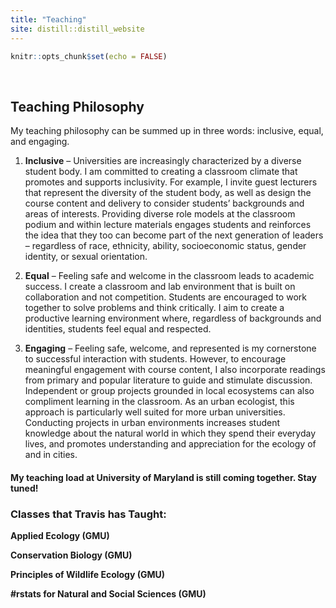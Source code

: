 ```yaml
---
title: "Teaching"
site: distill::distill_website
---
```


```r
knitr::opts_chunk$set(echo = FALSE)
```

<style>
d-title, d-byline {
  display: none
}
</style>

<br>

## Teaching Philosophy

My teaching philosophy can be summed up in three words: inclusive, equal, and engaging.

1. **Inclusive** – Universities are increasingly characterized by a diverse student body. I am committed to creating a classroom climate that promotes and supports inclusivity. For example, I invite guest lecturers that represent the diversity of the student body, as well as design the course content and delivery to consider students' backgrounds and areas of interests. Providing diverse role models at the classroom podium and within lecture materials engages students and reinforces the idea that they too can become part of the next generation of leaders – regardless of race, ethnicity, ability, socioeconomic status, gender identity, or sexual orientation.

2. **Equal** – Feeling safe and welcome in the classroom leads to academic success. I create a classroom and lab environment that is built on collaboration and not competition. Students are encouraged to work together to solve problems and think critically. I aim to create a productive learning environment where, regardless of backgrounds and identities, students feel equal and respected.

3. **Engaging** – Feeling safe, welcome, and represented is my cornerstone to successful interaction with students. However, to encourage meaningful engagement with course content, I also incorporate readings from primary and popular literature to guide and stimulate discussion. Independent or group projects grounded in local ecosystems can also compliment learning in the classroom. As an urban ecologist, this approach is particularly well suited for more urban universities. Conducting projects in urban environments increases student knowledge about the natural world in which they spend their everyday lives, and promotes understanding and appreciation for the ecology of and in cities.

#### My teaching load at University of Maryland is still coming together. Stay tuned!

### Classes that Travis has Taught:

**Applied Ecology (GMU)**

**Conservation Biology (GMU)**

**Principles of Wildlife Ecology (GMU)**

**#rstats for Natural and Social Sciences (GMU)**